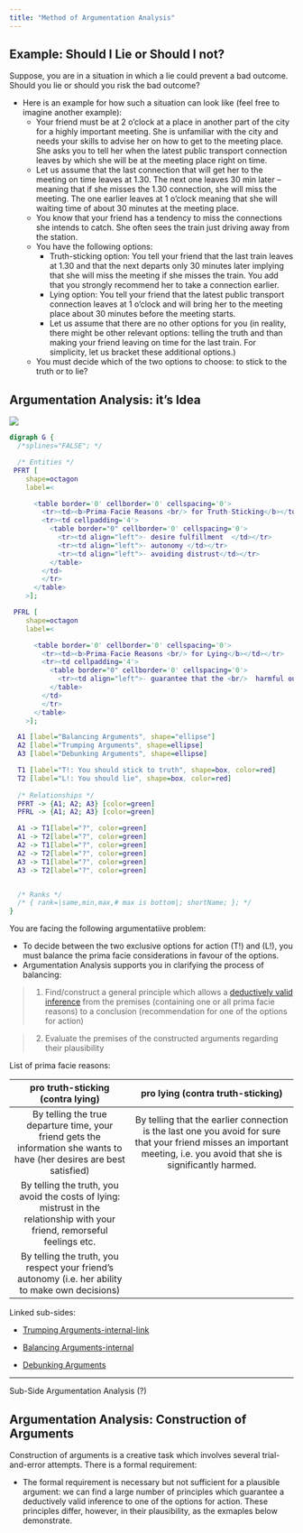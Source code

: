 ```yaml
---
title: "Method of Argumentation Analysis"
---
```


## Example: Should I Lie or Should I not?

Suppose, you are in a situation in which a lie could prevent a bad outcome. Should you lie or should you risk the bad outcome?

* Here is an example for how such a situation can look like (feel free to imagine another example):
  * Your friend must be at 2 o'clock at a place in another part of the city for a highly important meeting. She is unfamiliar with the city and needs your skills to advise her on how to get to the meeting place. She asks you to tell her when the latest public transport connection leaves by which she will be at the meeting place right on time.
  * Let us assume that the last connection that will get her to the meeting on time leaves at 1.30. The next one leaves 30 min later -- meaning that if she misses the 1.30 connection, she will miss the meeting. The one earlier leaves at 1 o'clock meaning that she will waiting time of about 30 minutes at the meeting place.
  * You know that your friend has a tendency to miss the connections she intends to catch. She often sees the train just driving away from the station.
  * You have the following options:
    * Truth-sticking option: You tell your friend that the last train leaves at 1.30 and that the next departs only 30 minutes later implying that she will miss the meeting if she misses the train. You add that you strongly recommend her to take a connection earlier.
    * Lying option: You tell your friend that the latest public transport connection leaves at 1 o'clock and will bring her to the meeting place about 30 minutes before the meeting starts.
    * Let us assume that there are no other options for you (in reality, there might be other relevant options: telling the truth and than making your friend leaving on time for the last train. For simplicity, let us bracket these additional options.)
  * You must decide which of the two options to choose: to stick to the truth or to lie?

## Argumentation Analysis: it's Idea

![](./Graphics/argument-analysis.png)

<!--
```mermaid
/*flowchart TD
/*C1[Pro-Truth Sticking]-> A(Trumping Arguments) & B(Balancing Arguments) & D(Debunking Arguments)
/*C2[Pro-Lying]-> A(Trumping Arguments) & B(Balancing Arguments) & D(Debunking Arguments)
```
-->

```dot
digraph G {
  /*splines="FALSE"; */

  /* Entities */
 PFRT [
    shape=octagon
    label=<

      <table border='0' cellborder='0' cellspacing='0'>
        <tr><td><b>Prima-Facie Reasons <br/> for Truth-Sticking</b></td></tr>
        <tr><td cellpadding='4'>
          <table border="0" cellborder='0' cellspacing='0'>
            <tr><td align="left">- desire fulfillment  </td></tr>
            <tr><td align="left">- autonomy </td></tr>
            <tr><td align="left">- avoiding distrust</td></tr>
          </table>
        </td>
        </tr>
      </table>
    >];

 PFRL [
    shape=octagon
    label=<

      <table border='0' cellborder='0' cellspacing='0'>
        <tr><td><b>Prima-Facie Reasons <br/> for Lying</b></td></tr>
        <tr><td cellpadding='4'>
          <table border="0" cellborder='0' cellspacing='0'>
            <tr><td align="left">- guarantee that the <br/>  harmful outcomes for <br/> your friend are avoided</td></tr>
          </table>
        </td>
        </tr>
      </table>
    >];

  A1 [label="Balancing Arguments", shape="ellipse"]
  A2 [label="Trumping Arguments", shape=ellipse]
  A3 [label="Debunking Arguments", shape=ellipse]

  T1 [label="T!: You should stick to truth", shape=box, color=red]
  T2 [label="L!: You should lie", shape=box, color=red]
  
  /* Relationships */
  PFRT -> {A1; A2; A3} [color=green]
  PFRL -> {A1; A2; A3} [color=green]

  A1 -> T1[label="?", color=green]
  A1 -> T2[label="?", color=green]
  A2 -> T1[label="?", color=green]
  A2 -> T2[label="?", color=green]
  A3 -> T1[label="?", color=green]
  A3 -> T2[label="?", color=green]


  /* Ranks */
  /* { rank=|same,min,max,# max is bottom|; shortName; }; */
}
```


You are facing the following argumentatiive problem:

* To decide between the two exclusive options for action (T!) and (L!), you must balance the prima facie considerations in favour of the options.
* Argumentation Analysis supports you in clarifying the process of balancing:


> (1) Find/construct a general principle which allows a [deductively valid inference]()
> from the premises (containing one or all prima facie reasons) to a conclusion  (recommendation for one of the options for action) 

> (2) Evaluate the premises of the constructed arguments regarding their plausibility

List of prima facie reasons:

| pro truth-sticking (contra lying)                                                                                           | pro lying (contra truth-sticking)                                                                                                                                        |
|:---------------------------------------------------------------------------------------------------------------------------:|:------------------------------------------------------------------------------------------------------------------------------------------------------------------------:|
| By telling the true departure time, your friend gets the information she wants to have (her desires are best satisfied)     | By telling that the earlier connection is the last one you avoid for sure that your friend misses an important meeting, i.e. you avoid that she is significantly harmed. |
| By telling the truth, you avoid the costs of lying: mistrust in the relationship with your friend, remorseful feelings etc. |                                                                                                                                                                          |
| By telling the truth, you respect your friend's autonomy (i.e. her ability to make own decisions)                           |                                                                                                                                                                          |

Linked sub-sides:

* [Trumping Arguments-internal-link](./Trumping-Principles.qmd) 

* [Balancing Arguments-internal](./Balancing-Principles.qmd)

* [Debunking Arguments]()

-------------

Sub-Side Argumentation Analysis (?)

## Argumentation Analysis: Construction of Arguments

Construction of arguments is a creative task which involves several trial-and-error attempts. There is a formal requirement:

* The formal requirement is necessary but not sufficient for a plausible argument: we can find a large number of principles which guarantee a deductively valid inference to one of the options for action. These principles differ, however, in their plausibility, as the exmaples below demonstrate.

### 

